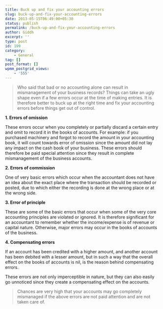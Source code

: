```yaml
---
title: Buck up and fix your accounting errors
slug: buck-up-and-fix-your-accounting-errors
date: 2013-05-15T06:49:00+05:30
status: publish
permalink: /buck-up-and-fix-your-accounting-errors
author: Giddh
excerpt: ''
type: post
id: 199
category:
    - General
tag: []
post_format: []
wpmm_postgrid_views:
    - '555'
---
```

> Who said that bad or no accounting alone can result in mismanagement of your business records? Things can take an ugly shape even if a few errors occur at the time of making entries. It is therefore better to buck up at the right time and fix your accounting errors before things get out of control.

**1. Errors of omission**

These errors occur when you completely or partially discard a certain entry and omit to record it in the books of accounts. For example: if you purchased machinery and forgot to record the amount in your accounting book, it will count towards error of omission since the amount did not lay any impact on the cash book of your business. These errors should therefore be paid special attention since they result in complete mismanagement of the business accounts.

**2. Errors of commission**

One of very basic errors which occur when the accountant does not have an idea about the exact place where the transaction should be recorded or posted, due to which either the recording is done at the wrong place or at the wrong side.

**3. Error of principle**

These are some of the basic errors that occur when some of the very core accounting principles are violated or ignored. It is therefore significant for an accountant to remember whether the income/expense is of revenue or capital nature. Otherwise, major errors may occur in the books of accounts of the business.

**4. Compensating errors**

If an account has been credited with a higher amount, and another account has been debited with a lesser amount, but in such a way that the overall effect on the books of accounts is nil, is the reason behind compensating errors.

These errors are not only imperceptible in nature, but they can also easily go unnoticed since they create a compensating effect on the accounts.

> Chances are very high that your accounts may go completely mismanaged if the above errors are not paid attention and are not taken care of.